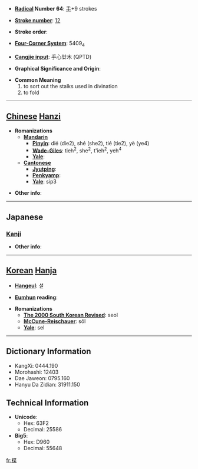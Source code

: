 * '''[[Wiktionary:Chinese radical index| Radical]] Number 64''': [[Wiktionary:Chinese radical index 手|手]]+9 strokes

* '''[[Wiktionary:Chinese total strokes index|Stroke number]]''': [[Wiktionary:Chinese total strokes index 12|12]]

* '''Stroke order''': 

* '''[[Wiktionary:Chinese four corner index|Four-Corner System]]''': 5409<sub>4</sub>

* '''[[Wiktionary:Chinese Cangjie index|Cangjie input]]''': 手心廿木 (QPTD)

* '''Graphical Significance and Origin''': 

* '''Common Meaning'''
*#to sort out the stalks used in divination
*# to fold


----

== [[Chinese]] [[Hanzi]] ==

* '''Romanizations'''
** '''[[Mandarin]]'''
*** '''[[Pinyin]]''': dié (die2), shé (she2), tié (tie2), yè (ye4)
*** '''[[Wade-Giles]]''': tieh<sup>2</sup>, she<sup>2</sup>, t'ieh<sup>2</sup>, yeh<sup>4</sup>
*** '''[[Yale]]''': 
** '''[[Cantonese]]'''
*** '''[[Jyutping]]''':
*** '''[[Penkyamp]]''': 
*** '''[[Yale]]''': sip3

* '''Other info''': 

----

==Japanese==
===[[Kanji]]===
{{kanji|on readings=[[せつ]] (setsu), [[ぜち]] (zechi), [[ちょう]] (chō), [[じょう]] (jō)
|kun readings=[[かぞえる]] (kazoeru)
}}

* '''Other info''':  

----

== [[Korean]] [[Hanja]] ==

* '''[[Hangeul]]''': 설

* '''[[Eumhun]] reading''': 

* '''Romanizations'''
** '''[[The 2000 South Korean Revised Romanization|The 2000 South Korean Revised]]''': seol
** '''[[McCune-Reischauer]]''': sŏl
** '''[[Yale]]''': sel

----

== Dictionary Information ==

* KangXi: 0444.190
* Morohashi: 12403
* Dae Jaweon: 0795.160
* Hanyu Da Zidian: 31911.150

== Technical Information ==

* '''Unicode''':
** Hex: 63F2
** Decimal: 25586
* '''Big5''':
** Hex: D960
** Decimal: 55648

[[fr:揲]]